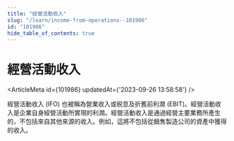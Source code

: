 ```yaml
---
title: "經營活動收入"
slug: "/learn/income-from-operations--101986"
id: "101986"
hide_table_of_contents: true
---
```



# 經營活動收入

<ArticleMeta id={101986} updatedAt={'2023-09-26 13:58:58'} />
<div className='border-solid border-b border-t-0 my-4 border-[var(--ifm-color-gray-300)]' />

經營活動收入 (IFO) 也被稱為營業收入或税息及折舊前利潤 (EBIT)。經營活動收入是企業自身經營活動所實現的利潤。經營活動收入是通過經營主要業務所產生的，不包括來自其他來源的收入。例如，這將不包括從銷售製造公司的資產中獲得的收入。
